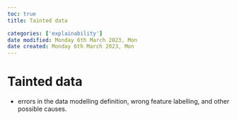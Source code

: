 ```yaml
---
toc: true
title: Tainted data

categories: ['explainability']
date modified: Monday 6th March 2023, Mon
date created: Monday 6th March 2023, Mon
---
```


# Tainted data


- errors in the data modelling definition, wrong feature labelling, and other possible causes.



